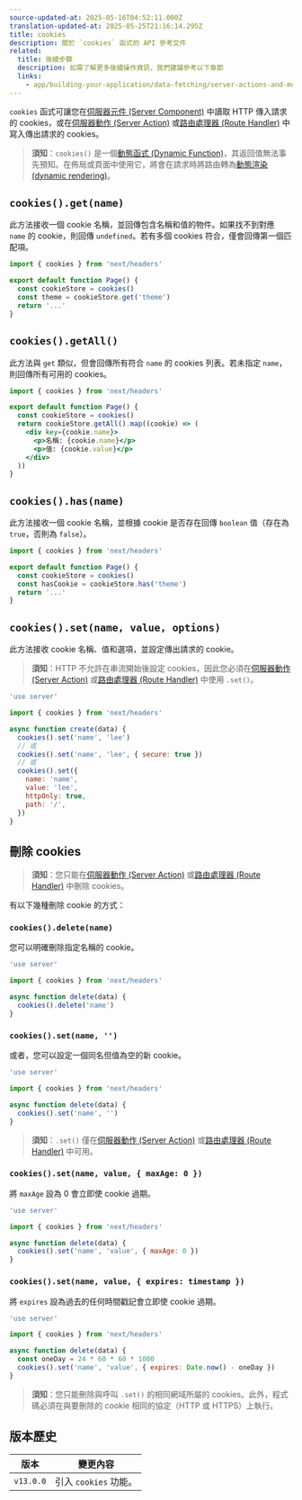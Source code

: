 ```yaml
---
source-updated-at: 2025-05-16T04:52:11.000Z
translation-updated-at: 2025-05-25T21:16:14.295Z
title: cookies
description: 關於 `cookies` 函式的 API 參考文件
related:
  title: 後續步驟
  description: 如需了解更多後續操作資訊，我們建議參考以下章節
  links:
    - app/building-your-application/data-fetching/server-actions-and-mutations
---
```


`cookies` 函式可讓您在[伺服器元件 (Server Component)](/docs/app/building-your-application/rendering/server-components) 中讀取 HTTP 傳入請求的 cookies，或在[伺服器動作 (Server Action)](/docs/app/building-your-application/data-fetching/server-actions-and-mutations) 或[路由處理器 (Route Handler)](/docs/app/building-your-application/routing/route-handlers) 中寫入傳出請求的 cookies。

> **須知**：`cookies()` 是一個[動態函式 (Dynamic Function)](/docs/app/building-your-application/rendering/server-components#server-rendering-strategies#dynamic-functions)，其返回值無法事先預知。在佈局或頁面中使用它，將會在請求時將路由轉為[動態渲染 (dynamic rendering)](/docs/app/building-your-application/rendering/server-components#dynamic-rendering)。

## `cookies().get(name)`

此方法接收一個 cookie 名稱，並回傳包含名稱和值的物件。如果找不到對應 `name` 的 cookie，則回傳 `undefined`。若有多個 cookies 符合，僅會回傳第一個匹配項。

```jsx filename="app/page.js"
import { cookies } from 'next/headers'

export default function Page() {
  const cookieStore = cookies()
  const theme = cookieStore.get('theme')
  return '...'
}
```

## `cookies().getAll()`

此方法與 `get` 類似，但會回傳所有符合 `name` 的 cookies 列表。若未指定 `name`，則回傳所有可用的 cookies。

```jsx filename="app/page.js"
import { cookies } from 'next/headers'

export default function Page() {
  const cookieStore = cookies()
  return cookieStore.getAll().map((cookie) => (
    <div key={cookie.name}>
      <p>名稱: {cookie.name}</p>
      <p>值: {cookie.value}</p>
    </div>
  ))
}
```

## `cookies().has(name)`

此方法接收一個 cookie 名稱，並根據 cookie 是否存在回傳 `boolean` 值（存在為 `true`，否則為 `false`）。

```jsx filename="app/page.js"
import { cookies } from 'next/headers'

export default function Page() {
  const cookieStore = cookies()
  const hasCookie = cookieStore.has('theme')
  return '...'
}
```

## `cookies().set(name, value, options)`

此方法接收 cookie 名稱、值和選項，並設定傳出請求的 cookie。

> **須知**：HTTP 不允許在串流開始後設定 cookies，因此您必須在[伺服器動作 (Server Action)](/docs/app/building-your-application/data-fetching/server-actions-and-mutations) 或[路由處理器 (Route Handler)](/docs/app/building-your-application/routing/route-handlers) 中使用 `.set()`。

```js filename="app/actions.js"
'use server'

import { cookies } from 'next/headers'

async function create(data) {
  cookies().set('name', 'lee')
  // 或
  cookies().set('name', 'lee', { secure: true })
  // 或
  cookies().set({
    name: 'name',
    value: 'lee',
    httpOnly: true,
    path: '/',
  })
}
```

## 刪除 cookies

> **須知**：您只能在[伺服器動作 (Server Action)](/docs/app/building-your-application/data-fetching/server-actions-and-mutations) 或[路由處理器 (Route Handler)](/docs/app/building-your-application/routing/route-handlers) 中刪除 cookies。

有以下幾種刪除 cookie 的方式：

### `cookies().delete(name)`

您可以明確刪除指定名稱的 cookie。

```js filename="app/actions.js"
'use server'

import { cookies } from 'next/headers'

async function delete(data) {
  cookies().delete('name')
}
```

### `cookies().set(name, '')`

或者，您可以設定一個同名但值為空的新 cookie。

```js filename="app/actions.js"
'use server'

import { cookies } from 'next/headers'

async function delete(data) {
  cookies().set('name', '')
}
```

> **須知**：`.set()` 僅在[伺服器動作 (Server Action)](/docs/app/building-your-application/data-fetching/server-actions-and-mutations) 或[路由處理器 (Route Handler)](/docs/app/building-your-application/routing/route-handlers) 中可用。

### `cookies().set(name, value, { maxAge: 0 })`

將 `maxAge` 設為 0 會立即使 cookie 過期。

```js filename="app/actions.js"
'use server'

import { cookies } from 'next/headers'

async function delete(data) {
  cookies().set('name', 'value', { maxAge: 0 })
}
```

### `cookies().set(name, value, { expires: timestamp })`

將 `expires` 設為過去的任何時間戳記會立即使 cookie 過期。

```js filename="app/actions.js"
'use server'

import { cookies } from 'next/headers'

async function delete(data) {
  const oneDay = 24 * 60 * 60 * 1000
  cookies().set('name', 'value', { expires: Date.now() - oneDay })
}
```

> **須知**：您只能刪除與呼叫 `.set()` 的相同網域所屬的 cookies。此外，程式碼必須在與要刪除的 cookie 相同的協定（HTTP 或 HTTPS）上執行。

## 版本歷史

| 版本      | 變更內容               |
| --------- | --------------------- |
| `v13.0.0` | 引入 `cookies` 功能。 |